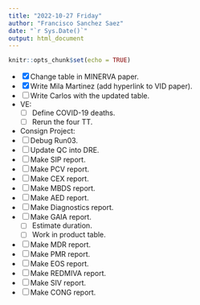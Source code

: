 ```yaml
---
title: "2022-10-27 Friday"
author: "Francisco Sanchez Saez"
date: "`r Sys.Date()`"
output: html_document
---
```


```r
knitr::opts_chunk$set(echo = TRUE)
```
- [x] Change table in MINERVA paper.
- [x] Write Mila Martinez (add hyperlink to VID paper).
- [ ] Write Carlos with the updated table.
- VE:
  - [ ] Define COVID-19 deaths.
  - [ ] Rerun the four TT.
 - Consign Project:
  - [ ] Debug Run03.
  - [ ] Update QC into DRE.
  - [ ] Make SIP report.
  - [ ] Make PCV report.
  - [ ] Make CEX report.
  - [ ] Make MBDS report.
  - [ ] Make AED report.
  - [ ] Make Diagnostics report.
  - [ ] Make GAIA report.
    - [ ] Estimate duration.
    - [ ] Work in product table.
  - [ ] Make MDR report.
  - [ ] Make PMR report.
  - [ ] Make EOS report.
  - [ ] Make REDMIVA report.
  - [ ] Make SIV report.
  - [ ] Make CONG report.

